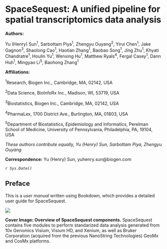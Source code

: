 # SpaceSequest: A unified pipeline for spatial transcriptomics data analysis {-}

**Authors:**

Yu (Henry) Sun^1^, Sarbottam Piya^1^, Zhengyu Ouyang^2^, Yirui Chen^1^, Jake Gagnon^3^, Shaolong Cao^1^, Haotian Zhang^1^, Baobao Song^1^, Jing Zhu^1^, Khyati Chandratre^1^, Houlin Yu^1^, Wenxing Hu^1^, Matthew Ryals^4^, Fergal Casey^1^, Dann Huh^1^, Mingyao Li^5^, Baohong Zhang^1^

**Affiliations:**

^1^Research, Biogen Inc., Cambridge, MA, 02142, USA

^2^Data Science, BioInfoRx Inc., Madison, WI, 53719, USA

^3^Biostatistics, Biogen Inc., Cambridge, MA, 02142, USA

^4^PharmaLex, 1700 District Ave., Burlington, MA, 01803, USA

^5^Department of Biostatistics, Epidemiology and Informatics, Perelman School of Medicine, University of Pennsylvania, Philadelphia, PA, 19104, USA


_These authors contribute equally, Yu (Henry) Sun, Sarbottam Piya, Zhengyu Ouyang_

**Correspondence:** Yu (Henry) Sun, yuhenry.sun@biogen.com

_`r Sys.Date()`_

## Preface {-}
This is a *user manual* written using Bookdown, which provides a detailed user guide for SpaceSequest.

[![](https://interactivereport.github.io/SpaceSequest/images/CoverImage.png)](https://interactivereport.github.io/SpaceSequest/images/CoverImage.png){target="_blank"}

**Cover Image: Overview of SpaceSequest components.** SpaceSequest contains five modules to perform standarized data analysis generated from 10x Genomics Visium, Visium HD, and Xenium, as well as Bruker Corporation (acquired from the previous NanoString Technologies) GeoMx and CosMx platforms.

